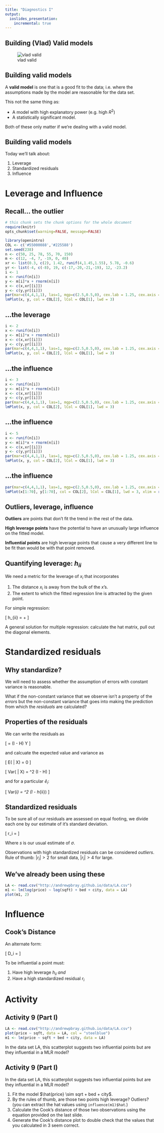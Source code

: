 ```yaml
---
title: "Diagnostics I"
output:
  ioslides_presentation:
    incremental: true
---
```


## Building (Vlad) Valid models

![vlad valid](http://fc06.deviantart.net/fs70/i/2013/337/0/8/vlad_valid_model_sheet_by_gabbyvee-d6wnzyi.jpg)


## Building valid models {.build}

A **valid model** is one that is a good fit to the data; i.e. where the 
assumptions made by the model are reasonable for the data set.

This not the same thing as:

- A model with high explanatory power (e.g. high $R^2$)
- A statistically significant model.

Both of these only matter if we're dealing with a valid model.


## Building valid models
Today we'll talk about:

1. Leverage
2. Standardized residuals
3. Influence


# Leverage and Influence


## Recall... the outlier

```r
# this chunk sets the chunk options for the whole document
require(knitr)
opts_chunk$set(warning=FALSE, message=FALSE)
```

```r
library(openintro)
COL <- c('#55000088','#225588')
set.seed(238)
n <- c(50, 25, 78, 55, 70, 150)
m <- c(12, -4, 7, -19, 0, 40)
xr <- list(0.3, c(2), 1.42, runif(4,1.45,1.55), 5.78, -0.6)
yr <- list(-4, c(-8), 19, c(-17,-20,-21,-19), 12, -23.2)
i <- 1
x <- runif(n[i])
y <- m[i]*x + rnorm(n[i])
x <- c(x,xr[[i]])
y <- c(y,yr[[i]])
par(mar=c(4,4,1,1), las=1, mgp=c(2.5,0.5,0), cex.lab = 1.25, cex.axis = 1.25, mfrow = c(2,1))
lmPlot(x, y, col = COL[2], lCol = COL[1], lwd = 3)
```


## ...the leverage

```r
i <- 2
x <- runif(n[i])
y <- m[i]*x + rnorm(n[i])
x <- c(x,xr[[i]])
y <- c(y,yr[[i]])
par(mar=c(4,4,1,1), las=1, mgp=c(2.5,0.5,0), cex.lab = 1.25, cex.axis = 1.25, mfrow = c(2,1))
lmPlot(x, y, col = COL[2], lCol = COL[1], lwd = 3)
```


## ...the influence

```r
i <- 3
x <- runif(n[i])
y <- m[i]*x + rnorm(n[i])
x <- c(x,xr[[i]])
y <- c(y,yr[[i]])
par(mar=c(4,4,1,1), las=1, mgp=c(2.5,0.5,0), cex.lab = 1.25, cex.axis = 1.25, mfrow = c(2,1))
lmPlot(x, y, col = COL[2], lCol = COL[1], lwd = 3)
```


## ...the influence

```r
i <- 5
x <- runif(n[i])
y <- m[i]*x + rnorm(n[i])
x <- c(x,xr[[i]])
y <- c(y,yr[[i]])
par(mar=c(4,4,1,1), las=1, mgp=c(2.5,0.5,0), cex.lab = 1.25, cex.axis = 1.25, mfrow = c(2,1))
lmPlot(x, y, col = COL[2], lCol = COL[1], lwd = 3)
```


## ...the influence

```r
par(mar=c(4,4,1,1), las=1, mgp=c(2.5,0.5,0), cex.lab = 1.25, cex.axis = 1.25, mfrow = c(2,1))
lmPlot(x[1:70], y[1:70], col = COL[2], lCol = COL[1], lwd = 3, xlim = range(x), ylim = range(y))
```


## Outliers, leverage, influence {.build}

**Outliers** are points that don't fit the trend in the rest of the data.

**High leverage points** have the potential to have an unusually large influence 
on the fitted model.

**Influential points** are high leverage points that cause a very different
line to be fit than would be with that point removed.


## Quantifying leverage: $h_{ii}$ {.build}

We need a metric for the leverage of $x_i$ that incorporates

1. The distance $x_i$ is away from the bulk of the $x$'s.
2. The extent to which the fitted regression line is attracted by the given point.

For simple regression:

\[ h_{ii} = \frac{1}{n} + \frac{(x_i - \bar{x})^2}{\sum_{j = 1}^n(x_j - \bar{x})^2} \]

A general solution for multiple regression: calculate the hat matrix, pull out the
diagonal elements.


# Standardized residuals


## Why standardize?

We will need to assess whether the assumption of errors with constant variance 
is reasonable.

What if the non-constant variance that we observe isn't a property of the *errors*
but the non-constant variance that goes into making the prediction from which the
*residuals* are calculated?


## Properties of the residuals

We can write the residuals as

\[ \hat{e} = (I - H) Y \]

and calcuate the expected value and variance as

\[ E(\hat{e} | X) = 0 \]

\[ Var(\hat{e} | X) = \sigma^2 (I - H) \]

and for a particular $\hat{e}_i$:

\[ Var(\hat{e}_i) = \sigma^2 (I - h_{ii}) \]


## Standardized residuals {.build}

To be sure all of our residuals are assessed on equal footing, we divide each one
by our estimate of it's standard deviation.

\[ r_i = \frac{\hat{e}}{s \sqrt{1 - h_{ii}}} \]

Where $s$ is our usual estimate of $\sigma$.

Observations with high standardized residuals can be considered *outliers*. Rule
of thumb: $|r_i| > 2$ for small data, $|r_i| > 4$ for large.


## We've already been using these

```r
LA <- read.csv("http://andrewpbray.github.io/data/LA.csv")
m1 <- lm(log(price) ~ log(sqft) + bed + city, data = LA)
plot(m1, 2)
```


# Influence


## Cook's Distance {.build}

An alternate form:

\[ D_i = \frac{r_i^2}{p + 1} \frac{h_{ii}}{1 - h_{ii}} \]

To be influential a point must:

1. Have high leverage $h_{ii}$ *and*
2. Have a high standardized residual $r_i$


# Activity 

## Activity 9 (Part I)

```r
LA <- read.csv("http://andrewpbray.github.io/data/LA.csv")
plot(price ~ sqft, data = LA, col = "steelblue")
m1 <- lm(price ~ sqft + bed + city, data = LA)
```

In the data set LA, this scatterplot suggests two influential points but are
they influential in a MLR model?


## Activity 9 (Part I)

In the data set LA, this scatterplot suggests two influential points but are
they influential in a MLR model?

1. Fit the model $\hat{price} \sim sqrt + bed + city$.
2. By the rules of thumb, are those two points high leverage?  Outliers?
(you can extract the hat values using `influence(m1)$hat`.)
3. Calculate the Cook's distance of those two observations using the equation
provided on the last slide.
4. Generate the Cook's distance plot to double check that the values that you
calculated in 3 seem correct.








